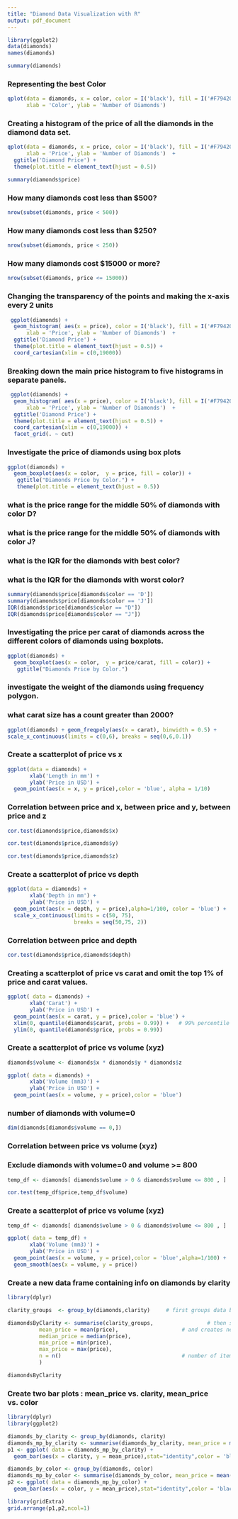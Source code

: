 ```yaml
---
title: "Diamond Data Visualization with R"
output: pdf_document
---
```

```r

library(ggplot2)
data(diamonds)
names(diamonds)
```

```r
summary(diamonds)
```
### Representing the best Color
```r
qplot(data = diamonds, x = color, color = I('black'), fill = I('#F79420'),
      xlab = 'Color', ylab = 'Number of Diamonds')
```
### Creating a histogram of the price of all the diamonds in the diamond data set.
```r
qplot(data = diamonds, x = price, color = I('black'), fill = I('#F79420'), 
      xlab = 'Price', ylab = 'Number of Diamonds')  +
  ggtitle('Diamond Price') + 
  theme(plot.title = element_text(hjust = 0.5))
```
```r
summary(diamonds$price)
```
### How many diamonds cost less than $500?
```r
nrow(subset(diamonds, price < 500))
```
### How many diamonds cost less than $250?
```r
nrow(subset(diamonds, price < 250))
```
### How many diamonds cost $15000 or more?
```r
nrow(subset(diamonds, price <= 15000))
```
### Changing the transparency of the points and making the x-axis every 2 units
```r
 ggplot(diamonds) +
  geom_histogram( aes(x = price), color = I('black'), fill = I('#F79420'), 
      xlab = 'Price', ylab = 'Number of Diamonds')  +
  ggtitle('Diamond Price') + 
  theme(plot.title = element_text(hjust = 0.5)) +
  coord_cartesian(xlim = c(0,19000))
```

### Breaking down the main price histogram to five histograms in separate panels.
```r
 ggplot(diamonds) +
  geom_histogram( aes(x = price), color = I('black'), fill = I('#F79420'), 
      xlab = 'Price', ylab = 'Number of Diamonds')  +
  ggtitle('Diamond Price') + 
  theme(plot.title = element_text(hjust = 0.5)) +
  coord_cartesian(xlim = c(0,19000)) +
  facet_grid(. ~ cut)
```

### Investigate the price of diamonds using box plots

```r
ggplot(diamonds) +
  geom_boxplot(aes(x = color,  y = price, fill = color)) +
   ggtitle("Diamonds Price by Color.") +
   theme(plot.title = element_text(hjust = 0.5))
```

### what is the price range for the middle 50% of diamonds with color D?
### what is the price range for the middle 50% of diamonds with color J?
### what is the IQR for the diamonds with best color?
### what is the IQR for the diamonds with worst color?

```r
summary(diamonds$price[diamonds$color == 'D'])
summary(diamonds$price[diamonds$color == 'J'])
IQR(diamonds$price[diamonds$color == "D"])
IQR(diamonds$price[diamonds$color == "J"])
```

### Investigating the price per carat of diamonds across the different colors of diamonds using boxplots.

```r
ggplot(diamonds) + 
  geom_boxplot(aes(x = color,  y = price/carat, fill = color)) +
   ggtitle("Diamonds Price by Color.")

```
### investigate the weight of the diamonds using frequency polygon.
### what carat size has a count greater than 2000?

```r

ggplot(diamonds) + geom_freqpoly(aes(x = carat), binwidth = 0.5) +
scale_x_continuous(limits = c(0,6), breaks = seq(0,6,0.1))


```

### Create a scatterplot of price vs x
```r
ggplot(data = diamonds) +
       xlab('Length in mm') +
       ylab('Price in USD') + 
  geom_point(aes(x = x, y = price),color = 'blue', alpha = 1/10)
```

### Correlation between price and x, between price and y, between price and z
```r
cor.test(diamonds$price,diamonds$x)
```

```r
cor.test(diamonds$price,diamonds$y) 
```

```r
cor.test(diamonds$price,diamonds$z)
```

### Create a scatterplot of price vs depth

```r
ggplot(data = diamonds) +
       xlab('Depth in mm') +
       ylab('Price in USD') + 
  geom_point(aes(x = depth, y = price),alpha=1/100, color = 'blue') +
  scale_x_continuous(limits = c(50, 75),
                     breaks = seq(50,75, 2))
```
### Correlation between price and depth
```r
cor.test(diamonds$price,diamonds$depth)
```

### Creating a scatterplot of price vs carat and omit the top 1% of price and carat values.

```r
ggplot( data = diamonds) +
       xlab('Carat') +
       ylab('Price in USD') + 
  geom_point(aes(x = carat, y = price),color = 'blue') +
  xlim(0, quantile(diamonds$carat, probs = 0.99)) +   # 99% percentile on x variable
  ylim(0, quantile(diamonds$price, probs = 0.99))
```

### Create a scatterplot of price vs volume (xyz)

```r
diamonds$volume <- diamonds$x * diamonds$y * diamonds$z

ggplot( data = diamonds) +
       xlab('Volume (mm3)') +
       ylab('Price in USD') + 
  geom_point(aes(x = volume, y = price),color = 'blue') 
```

### number of diamonds with volume=0

```r
dim(diamonds[diamonds$volume == 0,])
```

### Correlation between price vs volume (xyz)
### Exclude diamonds with volume=0 and volume >= 800

```r
temp_df <- diamonds[ diamonds$volume > 0 & diamonds$volume <= 800 , ]

cor.test(temp_df$price,temp_df$volume)
```

### Create a scatterplot of price vs volume (xyz)
```r
temp_df <- diamonds[ diamonds$volume > 0 & diamonds$volume <= 800 , ]

ggplot( data = temp_df) +
       xlab('Volume (mm3)') +
       ylab('Price in USD') + 
  geom_point(aes(x = volume, y = price),color = 'blue',alpha=1/100) +
  geom_smooth(aes(x = volume, y = price))
```
### Create a new data frame containing info on diamonds by clarity

```r
library(dplyr)

clarity_groups  <- group_by(diamonds,clarity)     # first groups data by clarity

diamondsByClarity <- summarise(clarity_groups,                 # then summarizes
          mean_price = mean(price),                    # and creates new variables
          median_price = median(price),
          min_price = min(price),
          max_price = max(price),
          n = n()                                      # number of items in each group
          )

diamondsByClarity
```
### Create two bar plots : mean_price vs. clarity, mean_price vs. color

```r
library(dplyr)
library(ggplot2)

diamonds_by_clarity <- group_by(diamonds, clarity)
diamonds_mp_by_clarity <- summarise(diamonds_by_clarity, mean_price = mean(price))
p1 <- ggplot( data = diamonds_mp_by_clarity) +
  geom_bar(aes(x = clarity, y = mean_price),stat="identity",color = 'black', fill = 'orange')

diamonds_by_color <- group_by(diamonds, color)
diamonds_mp_by_color <- summarise(diamonds_by_color, mean_price = mean(price))
p2 <- ggplot( data = diamonds_mp_by_color) +
  geom_bar(aes(x = color, y = mean_price),stat="identity",color = 'black',fill = 'blue')

library(gridExtra)
grid.arrange(p1,p2,ncol=1)
```

